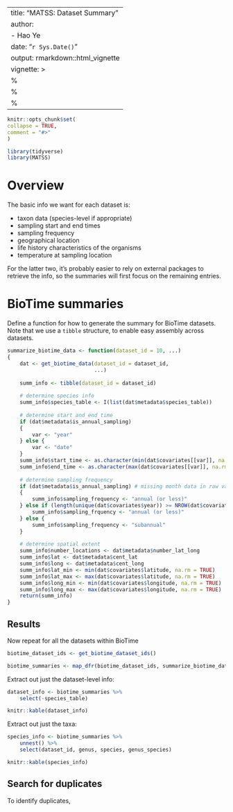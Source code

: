 ---
title: "MATSS: Dataset Summary"
author: 
- Hao Ye
date: "`r Sys.Date()`"
output: rmarkdown::html_vignette
vignette: >
  %\VignetteIndexEntry{MATSS: Dataset Summary}
  %\VignetteEngine{knitr::rmarkdown}
  %\VignetteEncoding{UTF-8}
  ---
  
  ```r
knitr::opts_chunk$set(
collapse = TRUE,
comment = "#>"
)
```

```r
library(tidyverse)
library(MATSS)
```

# Overview

The basic info we want for each dataset is:

* taxon data (species-level if appropriate)
* sampling start and end times
* sampling frequency
* geographical location
* life history characteristics of the organisms
* temperature at sampling location

For the latter two, it's probably easier to rely on external packages to retrieve the info, so the summaries will first focus on the remaining entries.

# BioTime summaries

Define a function for how to generate the summary for BioTime datasets. Note that we use a `tibble` structure, to enable easy assembly across datasets.

```r
summarize_biotime_data <- function(dataset_id = 10, ...)
{
    dat <- get_biotime_data(dataset_id = dataset_id, 
                            ...)
    
    summ_info <- tibble(dataset_id = dataset_id)
        
    # determine species info
    summ_info$species_table <- I(list(dat$metadata$species_table))
    
    # determine start and end time
    if (dat$metadata$is_annual_sampling)
    {
        var <- "year"
    } else {
        var <- "date"
    }
    summ_info$start_time <- as.character(min(dat$covariates[[var]], na.rm = TRUE))
    summ_info$end_time <- as.character(max(dat$covariates[[var]], na.rm = TRUE))
    
    # determine sampling frequency
    if (dat$metadata$is_annual_sampling) # missing month data in raw values
    {
        summ_info$sampling_frequency <- "annual (or less)"
    } else if (length(unique(dat$covariates$year)) >= NROW(dat$covariates)) {
        summ_info$sampling_frquency <- "annual (or less)"
    } else {
        summ_info$sampling_frequency <- "subannual"
    }
    
    # determine spatial extent
    summ_info$number_locations <- dat$metadata$number_lat_long
    summ_info$lat <- dat$metadata$cent_lat
    summ_info$long <- dat$metadata$cent_long
    summ_info$lat_min <- min(dat$covariates$latitude, na.rm = TRUE)
    summ_info$lat_max <- max(dat$covariates$latitude, na.rm = TRUE)
    summ_info$long_min <- min(dat$covariates$longitude, na.rm = TRUE)
    summ_info$long_max <- max(dat$covariates$longitude, na.rm = TRUE)
    return(summ_info)
}
```

## Results

Now repeat for all the datasets within BioTime

```r
biotime_dataset_ids <- get_biotime_dataset_ids()

biotime_summaries <- map_dfr(biotime_dataset_ids, summarize_biotime_data)
```

Extract out just the dataset-level info:

```r
dataset_info <- biotime_summaries %>% 
    select(-species_table)

knitr::kable(dataset_info)
```

Extract out just the taxa:

```r
species_info <- biotime_summaries %>%
    unnest() %>%
    select(dataset_id, genus, species, genus_species)

knitr::kable(species_info)
```

## Search for duplicates

To identify duplicates, 